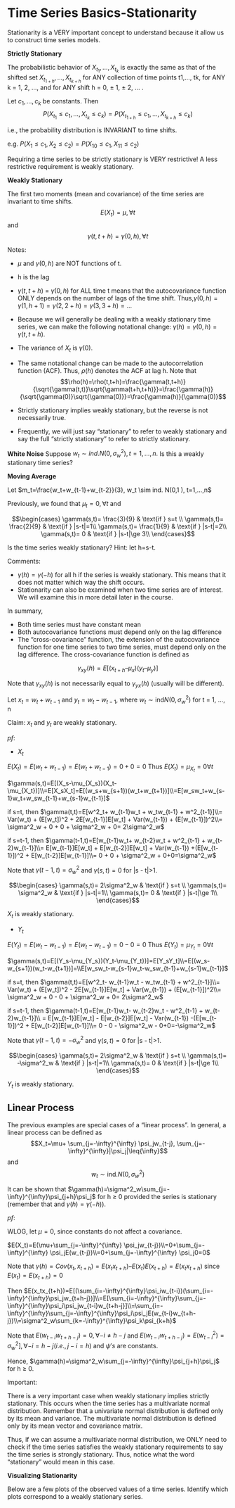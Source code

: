 # Time Series Basics-Stationarity

Stationarity is a VERY important concept to understand because it allow us to construct time series models.  

:::{.definition }

**Strictly Stationary**

The probabilistic behavior of $X_{t_1},...,X_{t_k}$ is exactly the same as that of the shifted set $X_{t_{1+h}},...,X_{t_{k+h}}$  for ANY collection of time points t1,…, tk, for ANY k = 1, 2, …, and for ANY shift h = 0, $\pm$ 1, $\pm$ 2, … .

Let $c_1,…, c_k$ be constants. Then$$P(X_{t_1}\leq{c_1},...,X_{t_k}\leq{c_k})=P(X_{t_{1+h}}\leq{c_{1}},...,X_{t_{k+h}}\leq{c_k})$$ 

i.e., the probability distribution is INVARIANT to time shifts. 
:::

e.g. $P(X_1\leq{c_1}, X_2\leq{c_2})=P(X_{10}\leq{c_1}, X_{11}\leq{c_2})$

Requiring a time series to be strictly stationary is VERY restrictive! A less restrictive requirement is weakly stationary.  

:::{.definition }

**Weakly Stationary**

The first two moments (mean and covariance) of the time series are invariant to time shifts. $$E(X_t)=\mu, \forall t$$ and $$ \gamma(t,t+h)=\gamma(0,h), \forall t$$
:::


Notes:

- $\mu$ and $\gamma(0,h)$ are NOT functions of t.  
- h is the lag  
- $\gamma(t, t+h)$ = $\gamma(0,h)$ for ALL time t means that the autocovariance function ONLY depends on the number of lags of the time shift. Thus,$\gamma(0,h) = \gamma(1, h+1) = \gamma(2, 2+h) = \gamma(3, 3+h) = …$
- Because we will generally be dealing with a weakly stationary time series, we can make the following notational change: $\gamma(h)=\gamma(0,h)=\gamma(t, t+h).$  
- The variance of $X_t$ is $\gamma(0)$.
- The same notational change can be made to the autocorrelation function (ACF). Thus, $\rho(h)$ denotes the ACF at lag h. Note that$$\rho(h)=\rho(t,t+h)=\frac{\gamma(t,t+h)}{\sqrt{\gamma(t,t)}\sqrt{\gamma(t+h,t+h)}}=\frac{\gamma(h)}{\sqrt{\gamma(0)}\sqrt{\gamma(0)}}=\frac{\gamma(h)}{\gamma(0)}$$

- Strictly stationary implies weakly stationary, but the reverse is not necessarily true.  
- Frequently, we will just say “stationary” to refer to weakly stationary and say the full “strictly stationary” to refer to strictly stationary.

:::{.example }
**White Noise**
Suppose $w_t \sim ind. N(0,\sigma^2_w ), t=1,…,n.$ Is this a weakly stationary time series?  

:::


:::{.example }

**Moving Average**

Let $m_t=\frac{w_t+w_{t-1}+w_{t-2}}{3}, w_t \sim ind. N(0,1 ), t=1,…,n$

Previously, we found that $\mu_t=0, \forall t$ and 

$$\begin{cases}
  \gamma(s,t)= \frac{3}{9} & \text{if } s=t \\
  \gamma(s,t)= \frac{2}{9} & \text{if } |s-t|=1\\
  \gamma(s,t)= \frac{1}{9} & \text{if } |s-t|=2\\
  \gamma(s,t)= 0 & \text{if } |s-t|\ge 3\\
\end{cases}$$

Is the time series weakly stationary? Hint: let h=s-t. 

:::


Comments: 

- $\gamma(h) = \gamma(-h)$ for all h if the series is weakly stationary. This means that it does not matter which way the shift occurs.  
- Stationarity can also be examined when two time series are of interest. We will examine this in more detail later in the course.

In summary,  

- Both time series must have constant mean
- Both autocovariance functions must depend only on the lag difference
- The “cross-covariance” function, the extension of the autocovariance function for one time series to two time series, must depend only on the lag difference. The cross-covariance function is defined as 

$$\gamma_{xy}(h) = E[(x_{t+h} – \mu_x)(y_t – \mu_y)]$$

Note that $\gamma_{xy}(h)$  is not necessarily equal to $\gamma_{yx}(h)$  (usually will be different).

:::{.example }

Let $x_t = w_t + w_{t-1}$ and $y_t = w_t - w_{t-1}$, where $w_t \sim \mathrm{ind}N(0,\sigma^2_w )$ for t = 1, …, n

Claim: $x_t$ and $y_t$ are weakly stationary.

$pf:$

- $X_t$

$E(X_t)=E(w_t+w_{t-1})=E(w_t+w_{t-1})=0+0=0$
Thus $E(X_t)=\mu_{X_t}=0 \forall t$

$\gamma(s,t)=E[(X_s-\mu_{X_s})(X_t-\mu_{X_t})]\\=E[X_sX_t]=E[(w_s+w_{s+1})(w_t+w_{t+1})]\\=E[w_sw_t+w_{s-1}w_t+w_sw_{t-1}+w_{s-1}w_{t-1}]$


if s=t, then $\gamma(t,t)=E[w^2_t+ w_{t-1}w_t + w_tw_{t-1} +  w^2_{t-1}]\\= Var(w_t) + (E[w_t])^2 + 2E[w_{t-1}]E[w_t] + Var(w_{t-1}) + (E[w_{t-1}])^2\\= \sigma^2_w + 0 + 0 + \sigma^2_w + 0= 2\sigma^2_w$

if s=t-1, then $\gamma(t-1,t)=E[w_{t-1}w_t+ w_{t-2}w_t + w^2_{t-1} +  w_{t-2}w_{t-1}]\\= E[w_{t-1}]E[w_t] + E[w_{t-2}]E[w_t] + Var(w_{t-1}) +(E[w_{t-1}])^2 + E[w_{t-2}]E[w_{t-1}]\\=  0 + 0 + \sigma^2_w + 0+0=\sigma^2_w$

Note that $\gamma(t - 1, t) = \sigma^2_w$  and $\gamma(s,t) = 0$ for |s - t|>1.  

$$\begin{cases}
  \gamma(s,t)= 2\sigma^2_w & \text{if } s=t \\
  \gamma(s,t)= \sigma^2_w & \text{if } |s-t|=1\\
  \gamma(s,t)= 0 & \text{if } |s-t|\ge 1\\
\end{cases}$$

$X_t$ is weakly stationary.


- $Y_t$


$E(Y_t)=E(w_t-w_{t-1})=E(w_t-w_{t-1})=0-0=0$
Thus $E(Y_t)=\mu_{Y_t}=0 \forall t$

$\gamma(s,t)=E[(Y_s-\mu_{Y_s})(Y_t-\mu_{Y_t})]=E[Y_sY_t]\\=E[(w_s-w_{s+1})(w_t-w_{t+1})]=\\E[w_sw_t-w_{s-1}w_t-w_sw_{t-1}+w_{s-1}w_{t-1}]$

if s=t, then $\gamma(t,t)=E[w^2_t- w_{t-1}w_t - w_tw_{t-1} +  w^2_{t-1}]\\= Var(w_t) + (E[w_t])^2 - 2E[w_{t-1}]E[w_t] + Var(w_{t-1}) + (E[w_{t-1}])^2\\= \sigma^2_w + 0 - 0 + \sigma^2_w + 0= 2\sigma^2_w$

if s=t-1, then $\gamma(t-1,t)=E[w_{t-1}w_t- w_{t-2}w_t - w^2_{t-1} +  w_{t-2}w_{t-1}]\\ = E[w_{t-1}]E[w_t] - E[w_{t-2}]E[w_t] - Var(w_{t-1}) -(E[w_{t-1}])^2 + E[w_{t-2}]E[w_{t-1}]\\=  0 - 0 - \sigma^2_w - 0+0=-\sigma^2_w$

Note that $\gamma(t - 1, t) = -\sigma^2_w$  and $\gamma(s,t) = 0$ for |s - t|>1.  

$$\begin{cases}
  \gamma(s,t)= 2\sigma^2_w & \text{if } s=t \\
  \gamma(s,t)= -\sigma^2_w & \text{if } |s-t|=1\\
  \gamma(s,t)= 0 & \text{if } |s-t|\ge 1\\
\end{cases}$$

$Y_t$ is weakly stationary.
:::


## Linear Process

The previous examples are special cases of a “linear process”. In general, a linear process can be defined as $$X_t=\mu+ \sum_{j=-\infty}^{\infty} \psi_jw_{t-j}, \sum_{j=-\infty}^{\infty}|\psi_j|\leq{\infty}$$ and $$w_t\sim\mathrm{ind.}N(0,\sigma^2_w)$$

It can be shown that $\gamma(h)=\sigma^2_w\sum_{j=-\infty}^{\infty}\psi_{j+h}\psi_j$ for h $\geq$ 0 provided the series is stationary (remember that and $\gamma(h) = \gamma(-h)$).

$pf:$

WLOG, let $\mu=0$, since constants do not affect a covariance.

$E(X_t)=E(\mu+\sum_{j=-\infty}^{\infty} \psi_jw_{t-j})\\=0+\sum_{j=-\infty}^{\infty} \psi_jE(w_{t-j})\\=0+\sum_{j=-\infty}^{\infty} \psi_j0=0$

Note that $\gamma(h) = Cov(x_t, x_{t+h}) = E(x_tx_{t+h}) – E(x_t)E(x_{t+h}) = E(x_tx_{t+h})$ since $E(x_t) = E(x_{t+h}) = 0$

Then $E(x_tx_{t+h})=E[(\sum_{i=-\infty}^{\infty}\psi_iw_{t-i})(\sum_{i=-\infty}^{\infty}\psi_jw_{t+h-j})]\\=E[\sum_{i=-\infty}^{\infty}\sum_{j=-\infty}^{\infty}\psi_i\psi_jw_{t-i}w_{t+h-j}]\\=\sum_{i=-\infty}^{\infty}\sum_{j=-\infty}^{\infty}\psi_i\psi_jE(w_{t-i}w_{t+h-j})\\=\sigma^2_w\sum_{k=-\infty}^{\infty}\psi_k\psi_{k+h}$

Note that $E(w_{t-i}w_{t+h-j})=0, \forall -i\ne{h-j}$ and $E(w_{t-i}w_{t+h-j})=E(w^2_{t-i})=\sigma^2_w ],\forall -i=h-j ( i.e.,j-i=h)$ and $\psi's$ are constants.

Hence, $\gamma(h)=\sigma^2_w\sum_{j=-\infty}^{\infty}\psi_{j+h}\psi_j$ for h $\geq$ 0.


Important:

There is a very important case when weakly stationary implies strictly stationary. This occurs when the time series has a multivariate normal distribution. Remember that a univariate normal distribution is defined only by its mean and variance. The multivariate normal distribution is defined only by its mean vector and covariance matrix.  

Thus, if we can assume a multivariate normal distribution, we ONLY need to check if the time series satisfies the weakly stationary requirements to say the time series is strongly stationary. Thus, notice what the word “stationary” would mean in this case. 

:::{.example }

**Visualizing Stationarity**

Below are a few plots of the observed values of a time series. Identify which plots correspond to a weakly stationary series.



:::

